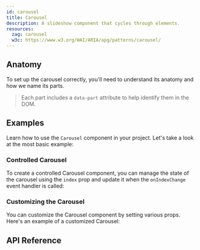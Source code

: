 ```yaml
---
id: carousel
title: Carousel
description: A slideshow component that cycles through elements.
resources:
  zag: carousel
  w3c: https://www.w3.org/WAI/ARIA/apg/patterns/carousel/
---
```


<ComponentPreview />

## Anatomy

To set up the carousel correctly, you'll need to understand its anatomy and how
we name its parts.

> Each part includes a `data-part` attribute to help identify them in the DOM.

<Anatomy id="carousel" />

## Examples

Learn how to use the `Carousel` component in your project. Let's take a look at
the most basic example:

<Story id="Basic" />

### Controlled Carousel

To create a controlled Carousel component, you can manage the state of the
carousel using the `index` prop and update it when the `onIndexChange` event
handler is called:

<Story id="Controlled" />

### Customizing the Carousel

You can customize the Carousel component by setting various props. Here's an
example of a customized Carousel:

<Story id="Customized" />

## API Reference

<ComponentTypes />
